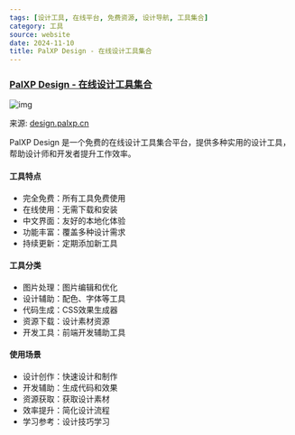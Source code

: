 ```yaml
---
tags: [设计工具, 在线平台, 免费资源, 设计导航, 工具集合]
category: 工具
source: website
date: 2024-11-10
title: PalXP Design - 在线设计工具集合
---
```


### [PalXP Design - 在线设计工具集合](https://design.palxp.cn/home)

![img](https://img.mengpeng.tech/i/2024/12/07/6753b817d033f.webp)

来源: [design.palxp.cn](https://design.palxp.cn/home)

PalXP Design 是一个免费的在线设计工具集合平台，提供多种实用的设计工具，帮助设计师和开发者提升工作效率。

#### 工具特点
- 完全免费：所有工具免费使用
- 在线使用：无需下载和安装
- 中文界面：友好的本地化体验
- 功能丰富：覆盖多种设计需求
- 持续更新：定期添加新工具

#### 工具分类
- 图片处理：图片编辑和优化
- 设计辅助：配色、字体等工具
- 代码生成：CSS效果生成器
- 资源下载：设计素材资源
- 开发工具：前端开发辅助工具

#### 使用场景
- 设计创作：快速设计和制作
- 开发辅助：生成代码和效果
- 资源获取：获取设计素材
- 效率提升：简化设计流程
- 学习参考：设计技巧学习 